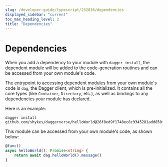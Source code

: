 ```yaml
---
slug: /developer-guide/typescript/232836/dependencies
displayed_sidebar: "current"
toc_max_heading_level: 2
title: "Dependencies"
---
```



# Dependencies


When you add a dependency to your module with `dagger install`, the dependent module will be added to the code-generation routines and can be accessed from your own module's code.

The entrypoint to accessing dependent modules from your own module's code is `dag`, the Dagger client, which is pre-initialized. It contains all the core types (like `Container`, `Directory`, etc.), as well as bindings to any dependencies your module has declared.

Here is an example:

```shell
dagger install github.com/shykes/daggerverse/helloWorld@26f8ed9f1748ec8c9345281add850fd392441990
```

This module can be accessed from your own module's code, as shown below:

```typescript
@func()
async helloWorld(): Promise<string> {
    return await dag.helloWorld().message()
}
```
